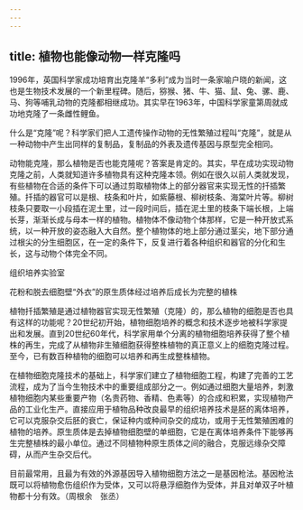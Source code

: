 ```yaml
---
---
---
```

title: 植物也能像动物一样克隆吗
---




1996年，英国科学家成功培育出克隆羊“多利”成为当时一条家喻户晓的新闻，这也是生物技术发展的一个新里程碑。随后，猕猴、猪、牛、猫、鼠、兔、骡、鹿、马、狗等哺乳动物的克隆都相继成功。其实早在1963年，中国科学家童第周就成功地克隆了一条雌性鲤鱼。

什么是“克隆”呢？科学家们把人工遗传操作动物的无性繁殖过程叫“克隆”，就是从一种动物中产生出同样的复制品，复制品的外表及遗传基因与原型完全相同。

动物能克隆，那么植物是否也能克隆呢？答案是肯定的。其实，早在成功实现动物克隆之前，人类就知道许多植物具有这种克隆本领。例如在很久以前人类就发现，有些植物在合适的条件下可以通过剪取植物体上的部分器官来实现无性的扦插繁殖。扦插的器官可以是根、枝条和叶片，如紫藤根、柳树枝条、海棠叶片等。柳树枝条只要取一小段插在泥土里，过一段时间后，插在泥土里的枝条下端长根，上端长芽，渐渐长成与母本一样的植物。植物体不像动物个体那样，它是一种开放式系统，以一种开放的姿态融入大自然。整个植物体的地上部分通过茎尖，地下部分通过根尖的分生细胞区，在一定的条件下，反复进行着各种组织和器官的分化和生长，这与动物个体完全不同。

组织培养实验室



花粉和脱去细胞壁“外衣”的原生质体经过培养后成长为完整的植株



植物扦插繁殖是通过植物器官实现无性繁殖（克隆）的，那么植物的细胞是否也具有这样的功能呢？20世纪初开始，植物细胞培养的概念和技术逐步地被科学家提出和发展。直到20世纪60年代，科学家用单个分离的植物细胞培养获得了整个植株的再生，完成了从植物非生殖细胞获得整株植物的真正意义上的细胞克隆过程。至今，已有数百种植物的细胞可以培养和再生成整株植物。

在植物细胞克隆技术的基础上，科学家们建立了植物细胞工程，构建了完善的工艺流程，成为了当今生物技术中的重要组成部分之一。例如通过细胞大量培养，刺激植物细胞内某些重要产物（名贵药物、香精、色素等）的合成和积累，实现植物产品的工业化生产。直接应用于植物品种改良最早的组织培养技术是胚的离体培养，它可以克服杂交后胚的衰亡，保证种内或种间杂交的成功，或用于无性繁殖困难的植物的培养。原生质体是去掉植物细胞壁的单细胞，它是在离体培养条件下能够再生完整植株的最小单位。通过不同植物种原生质体之间的融合，克服远缘杂交障碍，从而产生杂交后代。

目前最常用，且最为有效的外源基因导入植物细胞方法之一是基因枪法。基因枪法既可以将植物愈伤组织作为受体，又可以将悬浮细胞作为受体，并且对单双子叶植物都十分有效。（周根余　张丞）